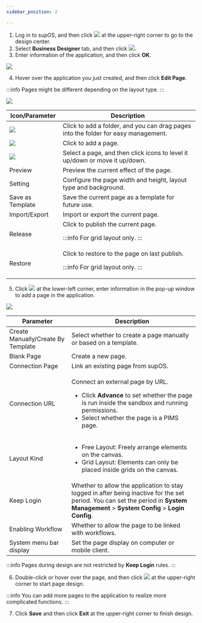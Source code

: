 ```yaml
---
sidebar_position: 2

---
```


1. Log in to supOS, and then click <img src="https://wordpressfreezonex.oss-accelerate.aliyuncs.com/appDesign/7.png" /> at the upper-right corner to go to the design center.
2. Select <strong>Business Designer</strong> tab, and then click <img src="https://wordpressfreezonex.oss-accelerate.aliyuncs.com/appDesign/16.png" />.
3. Enter information of the application, and then click <strong>OK</strong>.

<img src="https://wordpressfreezonex.oss-accelerate.aliyuncs.com/appDesign/1.png" />

4. Hover over the application you just created, and then click <strong>Edit Page</strong>.

:::info
Pages might be different depending on the layout type.
:::

<img src="https://wordpressfreezonex.oss-accelerate.aliyuncs.com/appDesign/5.png" />

<table>
<colgroup>
<col style={{ width: "25%" }} />
<col style={{ width: "75%" }} />
</colgroup>
<thead>
<tr>
<th>
Icon/Parameter
</th>
<th>
Description
</th>
</tr>
</thead>
<tbody>
<tr>
<td>
<img src="https://wordpressfreezonex.oss-accelerate.aliyuncs.com/appDesign/Snap6.png" />
</td>
<td>
Click to add a folder, and you can drag pages into the folder for easy management.
</td>
</tr>
<tr>
<td>
<img src="https://wordpressfreezonex.oss-accelerate.aliyuncs.com/appDesign/Snap1.png" />
</td>
<td>
Click to add a page.
</td>
</tr>
<tr>
<td>
<img src="https://wordpressfreezonex.oss-accelerate.aliyuncs.com/appDesign/Snap8.png" />
</td>
<td>
Select a page, and then click icons to level it up/down or move it up/down.
</td>
</tr>
<tr>
<td>
Preview
</td>
<td>
Preview the current effect of the page.
</td>
</tr>
<tr>
<td>
Setting
</td>
<td>
Configure the page width and height, layout type and background.
</td>
</tr>
<tr>
<td>
Save as Template
</td>
<td>
Save the current page as a template for future use.
</td>
</tr>
<tr>
<td>
Import/Export
</td>
<td>
Import or export the current page.
</td>
</tr>
<tr>
<td>
Release
</td>
<td>
Click to publish the current page.

:::info
For grid layout only.
:::

</td>
</tr>
<tr>
<td>
Restore
</td>
<td>
Click to restore to the page on last publish.

:::info
For grid layout only.
:::

</td>
</tr>
</tbody>
</table>

5. Click <img src="https://wordpressfreezonex.oss-accelerate.aliyuncs.com/appDesign/Snap1.png" /> at the lower-left corner, enter information in the pop-up window to add a page in the application.

<img src="https://wordpressfreezonex.oss-accelerate.aliyuncs.com/appDesign/2.png" />

<table>
<colgroup>
<col style={{ width: "30%" }} />
<col style={{ width: "70%" }} />
</colgroup>
<thead>
<tr>
<th>
Parameter
</th>
<th>
Description
</th>
</tr>
</thead>
<tbody>
<tr>
<td>
Create Manually/Create By Template
</td>
<td>
Select whether to create a page manually or based on a template.
</td>
</tr>
<tr>
<td>
Blank Page
</td>
<td>
Create a new page.
</td>
</tr>
<tr>
<td>
Connection Page
</td>
<td>
Link an existing page from supOS.
</td>
</tr>
<tr>
<td>
Connection URL
</td>
<td>

Connect an external page by URL.
- Click **Advance** to set whether the page is run inside the sandbox and running permissions.
- Select whether the page is a PIMS page.

</td>
</tr>
<tr>
<td>
Layout Kind
</td>
<td>

- Free Layout: Freely arrange elements on the canvas.
- Grid Layout: Elements can only be placed inside grids on the canvas.

</td>
</tr>
<tr>
<td>
Keep Login
</td>
<td>
Whether to allow the application to stay logged in after being inactive for the set period. You can set the period in <strong>System Management</strong> > <strong>System Config</strong> > <strong>Login Config</strong>.
</td>
</tr>
<tr>
<td>
Enabling Workflow
</td>
<td>
Whether to allow the page to be linked with workflows.
</td>
</tr>
<tr>
<td>
System menu bar display
</td>
<td>
Set the page display on computer or mobile client.
</td>
</tr>
</tbody>
</table>

:::info
Pages during design are not restricted by <strong>Keep Login</strong> rules.
:::

6. Double-click or hover over the page, and then click <img src="https://wordpressfreezonex.oss-accelerate.aliyuncs.com/appDesign/Snap9.png" /> at the upper-right corner to start page design.

:::info
You can add more pages to the application to realize more complicated functions.
:::

7. Click <strong>Save</strong> and then click <strong>Exit</strong> at the upper-right corner to finish design.

